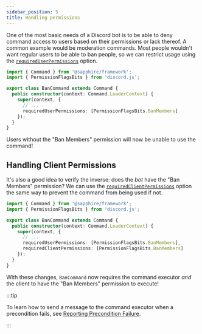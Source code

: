 ```yaml
---
sidebar_position: 5
title: Handling permissions
---
```


One of the most basic needs of a Discord bot is to be able to deny command access to users based on their permissions or
lack thereof. A common example would be moderation commands. Most people wouldn't want regular users to be able to ban
people, so we can restrict usage using the [`requiredUserPermissions`][requireduserpermissions] option.

<!-- TODO: info block redirecting to subcommands ts guide for using corresponding decorators -->

```typescript ts2esm2cjs|{7}|{7}
import { Command } from '@sapphire/framework';
import { PermissionFlagsBits } from 'discord.js';

export class BanCommand extends Command {
  public constructor(context: Command.LoaderContext) {
    super(context, {
      // ...
      requiredUserPermissions: [PermissionFlagsBits.BanMembers]
    });
  }
}
```

Users without the "Ban Members" permission will now be unable to use the command!

## Handling Client Permissions

It's also a good idea to verify the inverse: does the _bot_ have the "Ban Members" permission? We can use the
[`requiredClientPermissions`][requiredclientpermissions] option the same way to prevent the command from being used if
not.

<!-- TODO: info block redirecting to subcommands ts guide for using corresponding decorators -->

```typescript ts2esm2cjs|{8}|{8}
import { Command } from '@sapphire/framework';
import { PermissionFlagsBits } from 'discord.js';

export class BanCommand extends Command {
  public constructor(context: Command.LoaderContext) {
    super(context, {
      // ...
      requiredUserPermissions: [PermissionFlagsBits.BanMembers],
      requiredClientPermissions: [PermissionFlagsBits.BanMembers]
    });
  }
}
```

With these changes, `BanCommand` now requires the command executor _and_ the client to have the "Ban Members" permission
to execute!

:::tip

To learn how to send a message to the command executor when a precondition fails, see [Reporting Precondition
Failure][reporting-precondition-failure].

:::

[requireduserpermissions]: ../../Documentation/api-framework/interfaces/CommandOptions#requireduserpermissions
[requiredclientpermissions]: ../../Documentation/api-framework/interfaces/CommandOptions#requiredclientpermissions
[reporting-precondition-failure]: ./reporting-precondition-failure
